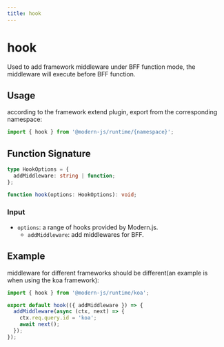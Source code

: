 ```yaml
---
title: hook
---
```

# hook

Used to add framework middleware under BFF function mode, the middleware will execute before BFF function.

## Usage

according to the framework extend plugin, export from the corresponding namespace:

```ts
import { hook } from '@modern-js/runtime/{namespace}';
```

## Function Signature

```ts
type HookOptions = {
  addMiddleware: string | function;
};

function hook(options: HookOptions): void;
```

### Input

- `options`: a range of hooks provided by Modern.js.
  - `addMiddleware`: add middlewares for BFF.

## Example

middleware for different frameworks should be different(an example is when using the koa framework):

```ts title=api/_app.ts
import { hook } from '@modern-js/runtime/koa';

export default hook(({ addMiddleware }) => {
  addMiddleware(async (ctx, next) => {
    ctx.req.query.id = 'koa';
    await next();
  });
});
```

